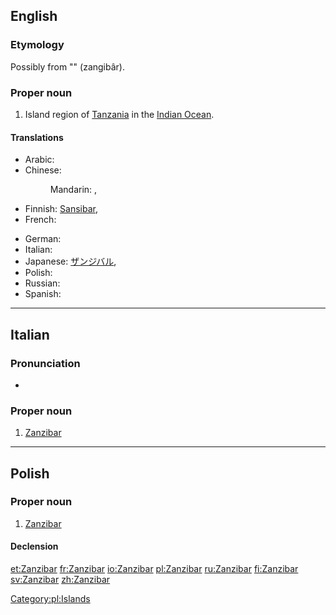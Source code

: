 {{also|zanzibar}}
==English==
{{wikipedia}}

===Etymology===
Possibly from {{etyl|fa}} "{{fa-Arab|[[زنگبار]]}}" (zangibâr).

===Proper noun===
{{en-proper noun}}

# Island region of [[Tanzania]] in the [[Indian Ocean]].

====Translations====
{{trans-top|island region}}
* Arabic: {{t|ar|زنجبار‎|m|tr=zanjibār|sc=Arab}}
* Chinese:
*: Mandarin: {{t|zh|桑給巴爾|sc=Hani}}, {{t|zh|桑给巴尔|tr=Sāngjǐbā'ěr|sc=Hani}}
* Finnish: [[Sansibar]], {{t|fi|Sansibar}}
* French: {{t-|fr|Zanzibar}}
{{trans-mid}}
* German: {{t|de|Sansibar|n}}
* Italian: {{t-|it|Zanzibar}}
* Japanese: [[ザンジバル]], {{t|ja|ザンジバル|tr=Zanjibaru|sc=Jpan}}
* Polish: {{t-|pl|Zanzibar|m}}
* Russian: {{t|ru|Занзибар|m}}
* Spanish: {{t-|es|Zanzibar}}
{{trans-bottom}}

----

==Italian==

===Pronunciation===
* {{IPA|/dzandzibar/|lang=it}}

===Proper noun===
{{it-proper noun|g=f}}

# [[#English|Zanzibar]]

----

==Polish==
{{wikipedia|lang=pl}}

===Proper noun===
{{head|pl|proper noun|g=m}}

# [[#English|Zanzibar]]

====Declension====
{{pl-decl-noun-sing|Zanzibar|Zanzibaru|Zanzibarowi|Zanzibar|Zanzibarem|Zanzibarze|Zanzibarze}}

[[Category:pl:Islands]]

[[et:Zanzibar]]
[[fr:Zanzibar]]
[[io:Zanzibar]]
[[pl:Zanzibar]]
[[ru:Zanzibar]]
[[fi:Zanzibar]]
[[sv:Zanzibar]]
[[zh:Zanzibar]]